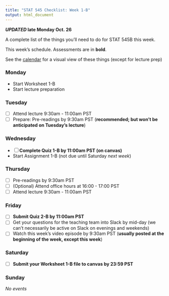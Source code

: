 ```yaml
---
title: "STAT 545 Checklist: Week 1-B"
output: html_document
---
```


**_UPDATED_ late Monday Oct. 26**

A complete list of the things you'll need to do for STAT 545B this week.

This week's schedule. Assessments are in __bold__. 

See the [calendar](https://stat545.stat.ubc.ca/calendar) for a visual view of these things (except for lecture prep)

### Monday

- Start Worksheet 1-B
- Start lecture preparation

### Tuesday

- [ ] Attend lecture 9:30am - 11:00am PST
- [ ] Prepare: Pre-readings by 9:30am PST (**recommended; but won't be anticipated on Tuesday's lecture**)

### Wednesday

- [ ] __Complete Quiz 1-B by 11:00am PST (on canvas)__
- Start Assignment 1-B (not due until Saturday _next week_)

### Thursday

- [ ] Pre-readings by 9:30am PST
- [ ] (Optional) Attend office hours at 16:00 - 17:00 PST
- [ ] Attend lecture 9:30am - 11:00am PST

### Friday

- [ ] __Submit Quiz 2-B by 11:00am PST__
- [ ] Get your questions for the teaching team into Slack by mid-day (we can't necessarily be active on Slack on evenings and weekends)
- [ ] Watch this week's video episode by 9:30am PST (**usually posted at the beginning of the week, except this week**)

### Saturday

- [ ] __Submit your Worksheet 1-B file to canvas by 23:59 PST__

### Sunday

_No events_
